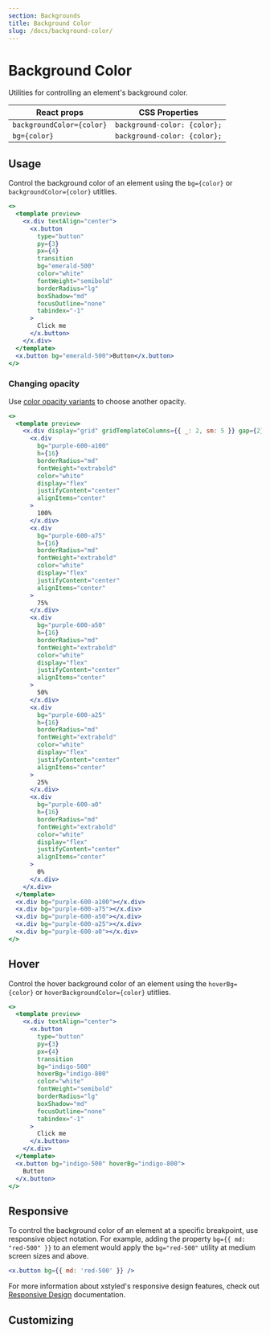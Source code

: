```yaml
---
section: Backgrounds
title: Background Color
slug: /docs/background-color/
---
```


# Background Color

Utilities for controlling an element's background color.

| React props               | CSS Properties               |
| ------------------------- | ---------------------------- |
| `backgroundColor={color}` | `background-color: {color};` |
| `bg={color}`              | `background-color: {color};` |

## Usage

Control the background color of an element using the `bg={color}` or `backgroundColor={color}` utitlies.

```jsx preview color=emerald
<>
  <template preview>
    <x.div textAlign="center">
      <x.button
        type="button"
        py={3}
        px={4}
        transition
        bg="emerald-500"
        color="white"
        fontWeight="semibold"
        borderRadius="lg"
        boxShadow="md"
        focusOutline="none"
        tabindex="-1"
      >
        Click me
      </x.button>
    </x.div>
  </template>
  <x.button bg="emerald-500">Button</x.button>
</>
```

### Changing opacity

Use [color opacity variants](@TODO-link) to choose another opacity.

```jsx preview color=purple
<>
  <template preview>
    <x.div display="grid" gridTemplateColumns={{ _: 2, sm: 5 }} gap={2}>
      <x.div
        bg="purple-600-a100"
        h={16}
        borderRadius="md"
        fontWeight="extrabold"
        color="white"
        display="flex"
        justifyContent="center"
        alignItems="center"
      >
        100%
      </x.div>
      <x.div
        bg="purple-600-a75"
        h={16}
        borderRadius="md"
        fontWeight="extrabold"
        color="white"
        display="flex"
        justifyContent="center"
        alignItems="center"
      >
        75%
      </x.div>
      <x.div
        bg="purple-600-a50"
        h={16}
        borderRadius="md"
        fontWeight="extrabold"
        color="white"
        display="flex"
        justifyContent="center"
        alignItems="center"
      >
        50%
      </x.div>
      <x.div
        bg="purple-600-a25"
        h={16}
        borderRadius="md"
        fontWeight="extrabold"
        color="white"
        display="flex"
        justifyContent="center"
        alignItems="center"
      >
        25%
      </x.div>
      <x.div
        bg="purple-600-a0"
        h={16}
        borderRadius="md"
        fontWeight="extrabold"
        color="white"
        display="flex"
        justifyContent="center"
        alignItems="center"
      >
        0%
      </x.div>
    </x.div>
  </template>
  <x.div bg="purple-600-a100"></x.div>
  <x.div bg="purple-600-a75"></x.div>
  <x.div bg="purple-600-a50"></x.div>
  <x.div bg="purple-600-a25"></x.div>
  <x.div bg="purple-600-a0"></x.div>
</>
```

## Hover

Control the hover background color of an element using the `hoverBg={color}` or `hoverBackgroundColor={color}` utitlies.

```jsx preview color=indigo
<>
  <template preview>
    <x.div textAlign="center">
      <x.button
        type="button"
        py={3}
        px={4}
        transition
        bg="indigo-500"
        hoverBg="indigo-800"
        color="white"
        fontWeight="semibold"
        borderRadius="lg"
        boxShadow="md"
        focusOutline="none"
        tabindex="-1"
      >
        Click me
      </x.button>
    </x.div>
  </template>
  <x.button bg="indigo-500" hoverBg="indigo-800">
    Button
  </x.button>
</>
```

## Responsive

To control the background color of an element at a specific breakpoint, use responsive object notation. For example, adding the property `bg={{ md: "red-500" }}` to an element would apply the `bg="red-500"` utility at medium screen sizes and above.

```jsx
<x.button bg={{ md: 'red-500' }} />
```

For more information about xstyled's responsive design features, check out [Responsive Design](@TODO-link) documentation.

## Customizing


<CustomizeColors />

